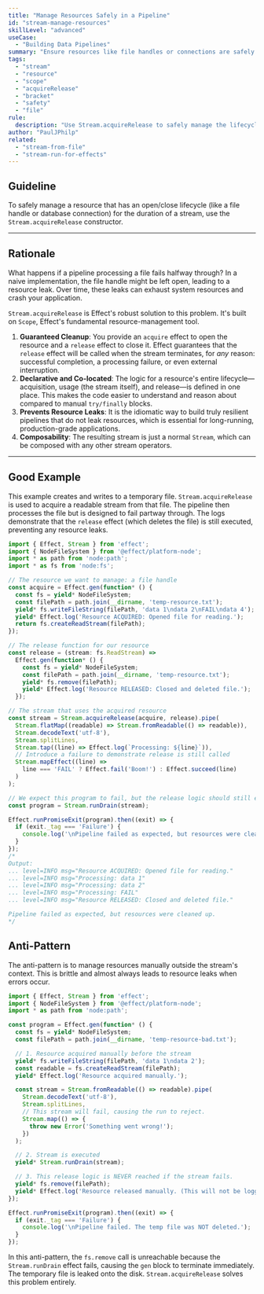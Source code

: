```yaml
---
title: "Manage Resources Safely in a Pipeline"
id: "stream-manage-resources"
skillLevel: "advanced"
useCase:
  - "Building Data Pipelines"
summary: "Ensure resources like file handles or connections are safely acquired at the start of a pipeline and always released at the end, even on failure."
tags:
  - "stream"
  - "resource"
  - "scope"
  - "acquireRelease"
  - "bracket"
  - "safety"
  - "file"
rule:
  description: "Use Stream.acquireRelease to safely manage the lifecycle of a resource within a pipeline."
author: "PaulJPhilp"
related:
  - "stream-from-file"
  - "stream-run-for-effects"
---
```


## Guideline

To safely manage a resource that has an open/close lifecycle (like a file handle or database connection) for the duration of a stream, use the `Stream.acquireRelease` constructor.

---

## Rationale

What happens if a pipeline processing a file fails halfway through? In a naive implementation, the file handle might be left open, leading to a resource leak. Over time, these leaks can exhaust system resources and crash your application.

`Stream.acquireRelease` is Effect's robust solution to this problem. It's built on `Scope`, Effect's fundamental resource-management tool.

1.  **Guaranteed Cleanup**: You provide an `acquire` effect to open the resource and a `release` effect to close it. Effect guarantees that the `release` effect will be called when the stream terminates, for *any* reason: successful completion, a processing failure, or even external interruption.
2.  **Declarative and Co-located**: The logic for a resource's entire lifecycle—acquisition, usage (the stream itself), and release—is defined in one place. This makes the code easier to understand and reason about compared to manual `try/finally` blocks.
3.  **Prevents Resource Leaks**: It is the idiomatic way to build truly resilient pipelines that do not leak resources, which is essential for long-running, production-grade applications.
4.  **Composability**: The resulting stream is just a normal `Stream`, which can be composed with any other stream operators.

---

## Good Example

This example creates and writes to a temporary file. `Stream.acquireRelease` is used to acquire a readable stream from that file. The pipeline then processes the file but is designed to fail partway through. The logs demonstrate that the `release` effect (which deletes the file) is still executed, preventing any resource leaks.

```typescript
import { Effect, Stream } from 'effect';
import { NodeFileSystem } from '@effect/platform-node';
import * as path from 'node:path';
import * as fs from 'node:fs';

// The resource we want to manage: a file handle
const acquire = Effect.gen(function* () {
  const fs = yield* NodeFileSystem;
  const filePath = path.join(__dirname, 'temp-resource.txt');
  yield* fs.writeFileString(filePath, 'data 1\ndata 2\nFAIL\ndata 4');
  yield* Effect.log('Resource ACQUIRED: Opened file for reading.');
  return fs.createReadStream(filePath);
});

// The release function for our resource
const release = (stream: fs.ReadStream) =>
  Effect.gen(function* () {
    const fs = yield* NodeFileSystem;
    const filePath = path.join(__dirname, 'temp-resource.txt');
    yield* fs.remove(filePath);
    yield* Effect.log('Resource RELEASED: Closed and deleted file.');
  });

// The stream that uses the acquired resource
const stream = Stream.acquireRelease(acquire, release).pipe(
  Stream.flatMap((readable) => Stream.fromReadable(() => readable)),
  Stream.decodeText('utf-8'),
  Stream.splitLines,
  Stream.tap((line) => Effect.log(`Processing: ${line}`)),
  // Introduce a failure to demonstrate release is still called
  Stream.mapEffect((line) =>
    line === 'FAIL' ? Effect.fail('Boom!') : Effect.succeed(line)
  )
);

// We expect this program to fail, but the release logic should still execute.
const program = Stream.runDrain(stream);

Effect.runPromiseExit(program).then((exit) => {
  if (exit._tag === 'Failure') {
    console.log('\nPipeline failed as expected, but resources were cleaned up.');
  }
});
/*
Output:
... level=INFO msg="Resource ACQUIRED: Opened file for reading."
... level=INFO msg="Processing: data 1"
... level=INFO msg="Processing: data 2"
... level=INFO msg="Processing: FAIL"
... level=INFO msg="Resource RELEASED: Closed and deleted file."

Pipeline failed as expected, but resources were cleaned up.
*/
```

## Anti-Pattern

The anti-pattern is to manage resources manually outside the stream's context. This is brittle and almost always leads to resource leaks when errors occur.

```typescript
import { Effect, Stream } from 'effect';
import { NodeFileSystem } from '@effect/platform-node';
import * as path from 'node:path';

const program = Effect.gen(function* () {
  const fs = yield* NodeFileSystem;
  const filePath = path.join(__dirname, 'temp-resource-bad.txt');

  // 1. Resource acquired manually before the stream
  yield* fs.writeFileString(filePath, 'data 1\ndata 2');
  const readable = fs.createReadStream(filePath);
  yield* Effect.log('Resource acquired manually.');

  const stream = Stream.fromReadable(() => readable).pipe(
    Stream.decodeText('utf-8'),
    Stream.splitLines,
    // This stream will fail, causing the run to reject.
    Stream.map(() => {
      throw new Error('Something went wrong!');
    })
  );

  // 2. Stream is executed
  yield* Stream.runDrain(stream);

  // 3. This release logic is NEVER reached if the stream fails.
  yield* fs.remove(filePath);
  yield* Effect.log('Resource released manually. (This will not be logged)');
});

Effect.runPromiseExit(program).then((exit) => {
  if (exit._tag === 'Failure') {
    console.log('\nPipeline failed. The temp file was NOT deleted.');
  }
});
```

In this anti-pattern, the `fs.remove` call is unreachable because the `Stream.runDrain` effect fails, causing the `gen` block to terminate immediately. The temporary file is leaked onto the disk. `Stream.acquireRelease` solves this problem entirely.